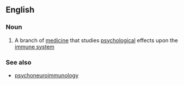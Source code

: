 ==English==

===Noun===
{{en-noun|-}}

# {{context|medicine|lang=en}} A branch of [[medicine]] that studies [[psychological]] effects upon the [[immune system]]

===See also===
* [[psychoneuroimmunology]]